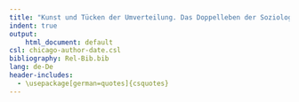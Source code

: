 ```yaml
---
title: "Kunst und Tücken der Umverteilung. Das Doppelleben der Soziologinnen"
indent: true
output:
    html_document: default
csl: chicago-author-date.csl
bibliography: Rel-Bib.bib
lang: de-De
header-includes:
  - \usepackage[german=quotes]{csquotes}
---
```

